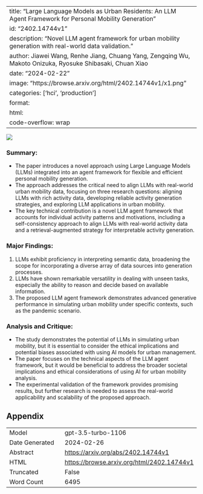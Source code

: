 
---
title: "Large Language Models as Urban Residents: An LLM Agent Framework for Personal Mobility Generation"
id: "2402.14744v1"
description: "Novel LLM agent framework for urban mobility generation with real-world data validation."
author: Jiawei Wang, Renhe Jiang, Chuang Yang, Zengqing Wu, Makoto Onizuka, Ryosuke Shibasaki, Chuan Xiao
date: "2024-02-22"
image: "https://browse.arxiv.org/html/2402.14744v1/x1.png"
categories: ['hci', 'production']
format:
  html:
    code-overflow: wrap
---

![](https://browse.arxiv.org/html/2402.14744v1/x1.png)

### Summary:
- The paper introduces a novel approach using Large Language Models (LLMs) integrated into an agent framework for flexible and efficient personal mobility generation.
- The approach addresses the critical need to align LLMs with real-world urban mobility data, focusing on three research questions: aligning LLMs with rich activity data, developing reliable activity generation strategies, and exploring LLM applications in urban mobility.
- The key technical contribution is a novel LLM agent framework that accounts for individual activity patterns and motivations, including a self-consistency approach to align LLMs with real-world activity data and a retrieval-augmented strategy for interpretable activity generation.

### Major Findings:
1. LLMs exhibit proficiency in interpreting semantic data, broadening the scope for incorporating a diverse array of data sources into generation processes.
2. LLMs have shown remarkable versatility in dealing with unseen tasks, especially the ability to reason and decide based on available information.
3. The proposed LLM agent framework demonstrates advanced generative performance in simulating urban mobility under specific contexts, such as the pandemic scenario.

### Analysis and Critique:
- The study demonstrates the potential of LLMs in simulating urban mobility, but it is essential to consider the ethical implications and potential biases associated with using AI models for urban management.
- The paper focuses on the technical aspects of the LLM agent framework, but it would be beneficial to address the broader societal implications and ethical considerations of using AI for urban mobility analysis.
- The experimental validation of the framework provides promising results, but further research is needed to assess the real-world applicability and scalability of the proposed approach.

## Appendix

|          |          |
|----------|----------|
| Model     | gpt-3.5-turbo-1106       |
| Date Generated     | 2024-02-26       |
| Abstract | [https://arxiv.org/abs/2402.14744v1](https://arxiv.org/abs/2402.14744v1)        |
| HTML     | [https://browse.arxiv.org/html/2402.14744v1](https://browse.arxiv.org/html/2402.14744v1)       |
| Truncated       | False       |
| Word Count       | 6495       |
